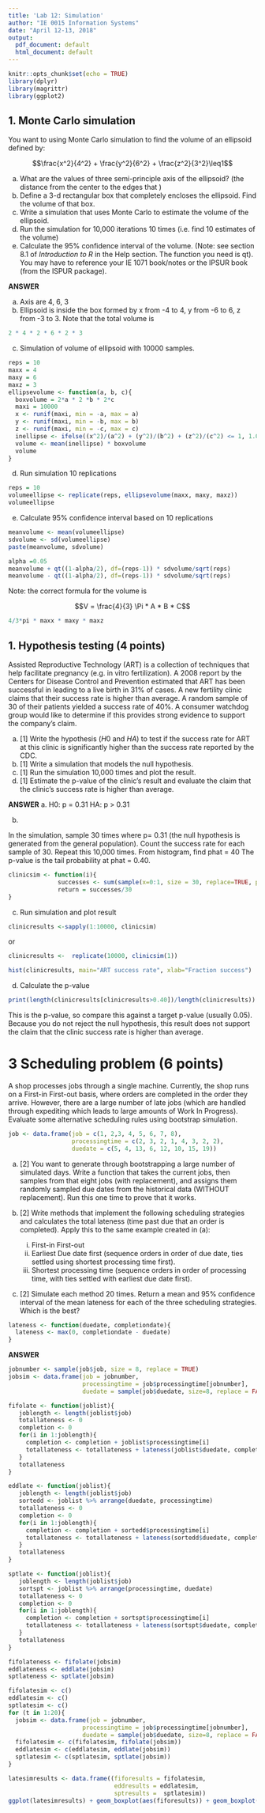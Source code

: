 ```yaml
---
title: 'Lab 12: Simulation'
author: "IE 0015 Information Systems"
date: "April 12-13, 2018"
output: 
  pdf_document: default
  html_document: default
---
```


```r
knitr::opts_chunk$set(echo = TRUE)
library(dplyr)
library(magrittr)
library(ggplot2)
```

## 1. Monte Carlo simulation

You want to using Monte Carlo simulation to find the volume of an ellipsoid defined by:

$$\frac{x^2}{4^2} + \frac{y^2}{6^2} + \frac{z^2}{3^2}\leq1$$

a.  What are the values of three semi-principle axis of the ellipsoid? (the distance from the center to the edges that )
b.  Define a 3-d rectangular box that completely encloses the ellipsoid.  Find the volume of that box.
c.  Write a simulation that uses Monte Carlo to estimate the volume of the ellipsoid.
d.  Run the simulation for 10,000 iterations 10 times (i.e. find 10 estimates of the volume)
e.  Calculate the 95% confidence interval of the volume. (Note: see section 8.1 of *Introduction to R* in the Help section. The function you need is qt). You may have to reference your IE 1071 book/notes or the IPSUR book (from the ISPUR package).

**ANSWER**

a. Axis are 4, 6, 3
b. Ellipsoid is inside the box formed by x from -4 to 4, y from -6 to 6, z from -3 to 3. Note that the total volume is 
```r
2 * 4 * 2 * 6 * 2 * 3
```

c. Simulation of volume of ellipsoid with 10000 samples.

```r
reps = 10
maxx = 4
maxy = 6
maxz = 3
ellipsevolume <- function(a, b, c){
  boxvolume = 2*a * 2 *b * 2*c
  maxi = 10000
  x <- runif(maxi, min = -a, max = a)
  y <- runif(maxi, min = -b, max = b)
  z <- runif(maxi, min = -c, max = c)
  inellipse <- ifelse((x^2)/(a^2) + (y^2)/(b^2) + (z^2)/(c^2) <= 1, 1.0, 0.0)
  volume <- mean(inellipse) * boxvolume
  volume
}
```
d. Run simulation 10 replications
```r
reps = 10
volumeellipse <- replicate(reps, ellipsevolume(maxx, maxy, maxz))
volumeellipse
```
e. Calculate 95\% confidence interval based on 10 replications
```r
meanvolume <- mean(volumeellipse)
sdvolume <- sd(volumeellipse)
paste(meanvolume, sdvolume)
```

```r
alpha =0.05
meanvolume + qt((1-alpha/2), df=(reps-1)) * sdvolume/sqrt(reps)
meanvolume - qt((1-alpha/2), df=(reps-1)) * sdvolume/sqrt(reps)
```
Note: the correct formula for the volume is

$$V = \frac{4}{3} \Pi * A * B * C$$
```r
4/3*pi * maxx * maxy * maxz
```

## 1. Hypothesis testing (4 points)

Assisted Reproductive Technology (ART) is a collection of techniques that help facilitate pregnancy (e.g. in vitro fertilization). A 2008 report by the Centers for Disease Control and Prevention estimated that ART has been successful in leading to a live birth in 31\% of cases. A new fertility clinic claims that their success rate is higher than average. A random sample of 30 of their patients yielded a success rate of 40\%. 
A consumer watchdog group would like to determine if this provides strong evidence to support the company's claim.

a. [1] Write the hypothesis ($H0$ and $HA$) to test if the success rate for ART at this clinic is significantly higher than the success rate reported by the CDC.
b. [1] Write a simulation that models the null hypothesis.
c.  [1] Run the simulation 10,000 times and plot the result.
d.  [1] Estimate the p-value of the clinic's result and evaluate the claim that the clinic's success rate is higher than average.


**ANSWER**
a.  H0:  p = 0.31
    HA:  p > 0.31
    
b.

In the simulation, sample 30 times where p= 0.31 (the null hypothesis is generated from the general population).
Count the success rate for each sample of 30.
Repeat this 10,000 times.
From histogram, find phat = 40
The p-value is the tail probability at phat = 0.40.

```r
clinicsim <- function(i){
              successes <- sum(sample(x=0:1, size = 30, replace=TRUE, prob=c((1-0.31), 0.31)))
              return = successes/30
}
```

c. Run simulation and plot result

```r
clinicresults <-sapply(1:10000, clinicsim)
```

or

```r
clinicresults <-  replicate(10000, clinicsim(1))
```

```r
hist(clinicresults, main="ART success rate", xlab="Fraction success")
```

d.  Calculate the p-value

```r
print(length(clinicresults[clinicresults>0.40])/length(clinicresults))
```

This is the p-value, so compare this against a target p-value (usually 0.05).  Because you do not reject the null hypothesis, this result does not support the claim that the clinic success rate is higher than average.

# 3 Scheduling problem (6 points)

A shop processes jobs through a single machine.  Currently, the shop runs on a First-in First-out basis, where orders are completed in the order they arrive.  However, there are a large number of late jobs (which are handled through expediting which leads to large amounts of Work In Progress). Evaluate some alternative scheduling rules using bootstrap simulation.

```r
job <- data.frame(job = c(1, 2,3, 4, 5, 6, 7, 8), 
                  processingtime = c(2, 3, 2, 1, 4, 3, 2, 2),
                  duedate = c(5, 4, 13, 6, 12, 10, 15, 19))
```

a. [2] You want to generate through bootstrapping a large number of simulated days.  Write a function that takes the current jobs, then samples from that eight jobs (with replacement), and assigns them randomly sampled due dates from the historical data (WITHOUT replacement).  Run this one time to prove that it works.

b. [2] Write methods that implement the following scheduling strategies and calculates the total lateness (time past due that an order is completed).  Apply this to the same example created in (a):
    i. First-in First-out
    ii.  Earliest Due date first (sequence orders in order of due date, ties settled using shortest processing time first).
    iii.  Shortest processing time (sequence orders in order of processing time, with ties settled with earliest due date first).
    
c. [2] Simulate each method 20 times.  Return a mean and 95% confidence interval of the mean lateness for each of the three scheduling strategies.  Which is the best?

```r
lateness <- function(duedate, completiondate){
  lateness <- max(0, completiondate - duedate)
}
```

**ANSWER**

```r
jobnumber <- sample(job$job, size = 8, replace = TRUE)
jobsim <- data.frame(job = jobnumber,
                     processingtime = job$processingtime[jobnumber], 
                     duedate = sample(job$duedate, size=8, replace = FALSE))
```

```r
fifolate <- function(joblist){
   joblength <- length(joblist$job)
   totallateness <- 0
   completion <- 0
   for(i in 1:joblength){
     completion <- completion + joblist$processingtime[i]
     totallateness <- totallateness + lateness(joblist$duedate, completion)
   } 
   totallateness
}

eddlate <- function(joblist){
   joblength <- length(joblist$job)
   sortedd <- joblist %>% arrange(duedate, processingtime)
   totallateness <- 0
   completion <- 0
   for(i in 1:joblength){
     completion <- completion + sortedd$processingtime[i]
     totallateness <- totallateness + lateness(sortedd$duedate, completion)
   } 
   totallateness
}

sptlate <- function(joblist){
   joblength <- length(joblist$job)
   sortspt <- joblist %>% arrange(processingtime, duedate)
   totallateness <- 0
   completion <- 0
   for(i in 1:joblength){
     completion <- completion + sortspt$processingtime[i]
     totallateness <- totallateness + lateness(sortspt$duedate, completion)
   } 
   totallateness
}
```

```r
fifolateness <- fifolate(jobsim)
eddlateness <- eddlate(jobsim)
sptlateness <- sptlate(jobsim)
```

```r

fifolatesim <- c()
eddlatesim <- c()
sptlatesim <- c()
for (t in 1:20){
  jobsim <- data.frame(job = jobnumber,
                     processingtime = job$processingtime[jobnumber], 
                     duedate = sample(job$duedate, size=8, replace = FALSE))
  fifolatesim <- c(fifolatesim, fifolate(jobsim))
  eddlatesim <- c(eddlatesim, eddlate(jobsim))
  sptlatesim <- c(sptlatesim, sptlate(jobsim))
}
```
```r
latesimresults <- data.frame((fiforesults = fifolatesim, 
                              eddresults = eddlatesim,
                              sptresults =  sptlatesim))
ggplot(latesimresults) + geom_boxplot(aes(fiforesults)) + geom_boxplot(aes(eddresults)) + geom_boxplot(aes(sptresults))
```